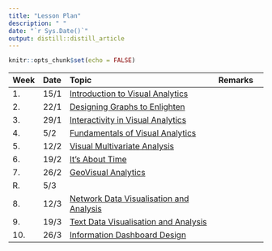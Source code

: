 ```yaml
---
title: "Lesson Plan"
description: " "
date: "`r Sys.Date()`"
output: distill::distill_article
---
```


```r
knitr::opts_chunk$set(echo = FALSE)
```

---------------------------------------------------------------------------------------------------------------
Week Date  Topic                                                                      Remarks
---- ----- -------------------------------------------------------------------------- ---------------------
1.   15/1  [Introduction to Visual Analytics](outline/Lesson01_outline.html)      

2.   22/1  [Designing Graphs to Enlighten](outline/Lesson02_outline.html)    

3.   29/1  [Interactivity in Visual Analytics](outline/Lesson03_outline.html)         

4.    5/2  [Fundamentals of Visual Analytics](outline/Lesson04_outline.html)           

5.   12/2  [Visual Multivariate Analysis](outline/Lesson05_outline.html)

6.   19/2  [It's About Time](outline/Lesson06_outline.html)
        
7.   26/2  [GeoVisual Analytics](outline/Lesson07_outline.html)                       

R.    5/3  []()                               

8.   12/3  [Network Data Visualisation and Analysis](outline/Lesson08_outline.html)

9.   19/3  [Text Data Visualisation and Analysis](outline/Lesson09_outline.html)

10.  26/3  [Information Dashboard Design](outline/Lesson10_outline.html)

-------------------------------------------------------------------------------------------------------------
